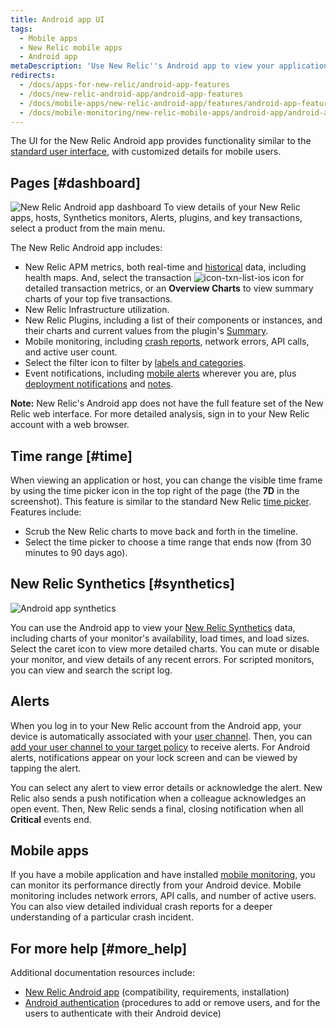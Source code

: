 ```yaml
---
title: Android app UI
tags:
  - Mobile apps
  - New Relic mobile apps
  - Android app
metaDescription: 'Use New Relic''s Android app to view your applications, hosts, plugins, and key transactions, plus any of their alerts.'
redirects:
  - /docs/apps-for-new-relic/android-app-features
  - /docs/new-relic-android-app/android-app-features
  - /docs/mobile-apps/new-relic-android-app/features/android-app-features
  - /docs/mobile-monitoring/new-relic-mobile-apps/android-app/android-app-ui
---
```


The UI for the New Relic Android app provides functionality similar to the [standard user interface](/docs/site/standard-dashboard-features), with customized details for mobile users.

## Pages [#dashboard]

<ImageSizing width="250px" height="503px">![New Relic Android app dashboard](./images/deployment-markers_nexus.jpg "New Relic Android app dashboard")</ImageSizing> To view details of your New Relic apps, hosts, Synthetics monitors, Alerts, plugins, and key transactions, select a product from the main menu.

The New Relic Android app includes:

* New Relic APM metrics, both real-time and [historical](#time) data, including health maps. And, select the transaction <ImageSizing width="33px" height="20px">![icon-txn-list-ios](./images/icon-txn-list-ios.png "icon-txn-list-ios")</ImageSizing> icon for detailed transaction metrics, or an **Overview Charts** to view summary charts of your top five transactions.
* New Relic Infrastructure utilization.
* New Relic Plugins, including a list of their components or instances, and their charts and current values from the plugin's [Summary](/docs/plugins/viewing-the-plugin-summary).
* Mobile monitoring, including [crash reports](/docs/mobile-monitoring/mobile-monitoring-ui/mobile-app-dashboards/mobile-apps-crash-dashboard), network errors, API calls, and active user count.
* Select the filter <Icon name="fe-filter"/>
  icon to filter by [labels and categories](/docs/data-analysis/user-interface-functions/labels-categories-organize-your-apps-servers).
* Event notifications, including [mobile alerts](/docs/mobile-apps/new-relic-ios-app/features/ios-alerting) wherever you are, plus [deployment notifications](/docs/applications-menu/deployments-dashboard) and [notes](/docs/site/public-and-private-notes).

**Note:** New Relic's Android app does not have the full feature set of the New Relic web interface. For more detailed analysis, sign in to your New Relic account with a web browser.

## Time range [#time]

When viewing an application or host, you can change the visible time frame by using the time picker icon in the top right of the page (the **7D** in the screenshot). This feature is similar to the standard New Relic [time picker](/docs/site/timepicker-setting-time-periods-to-view-data). Features include:

* Scrub the New Relic charts to move back and forth in the timeline.
* Select the time picker to choose a time range that ends now (from 30 minutes to 90 days ago).

## New Relic Synthetics [#synthetics]

![Android app synthetics](./images/synthetics_nexus.jpg "Android app synthetics")

You can use the Android app to view your [New Relic Synthetics](/docs/synthetics/new-relic-synthetics/getting-started/new-relic-synthetics) data, including charts of your monitor's availability, load times, and load sizes. Select the caret <Icon name="fe-chevron-down"/>
icon to view more detailed charts. You can mute or disable your monitor, and view details of any recent errors. For scripted monitors, you can view and search the script log.

## Alerts

When you log in to your New Relic account from the Android app, your device is automatically associated with your [user channel](/docs/alerts/new-relic-alerts-beta/managing-notification-channels/notification-channels-controlling-where-send-alerts#user). Then, you can [add your user channel to your target policy](/docs/alerts/new-relic-alerts-beta/managing-notification-channels/notification-channels-controlling-where-send-alerts#mobile-push) to receive alerts. For Android alerts, notifications appear on your lock screen and can be viewed by tapping the alert.

You can select any alert to view error details or acknowledge the alert. New Relic also sends a push notification when a colleague acknowledges an open event. Then, New Relic sends a final, closing notification when all **Critical** events end.

## Mobile apps

If you have a mobile application and have installed [mobile monitoring](/docs/mobile-apps/new-relic-mobile), you can monitor its performance directly from your Android device. Mobile monitoring includes network errors, API calls, and number of active users. You can also view detailed individual crash reports for a deeper understanding of a particular crash incident.

## For more help [#more_help]

Additional documentation resources include:

* [New Relic Android app](/docs/apps-for-new-relic/new-relic-android-app) (compatibility, requirements, installation)
* [Android authentication](/docs/apps-for-new-relic/android-authentication) (procedures to add or remove users, and for the users to authenticate with their Android device)

